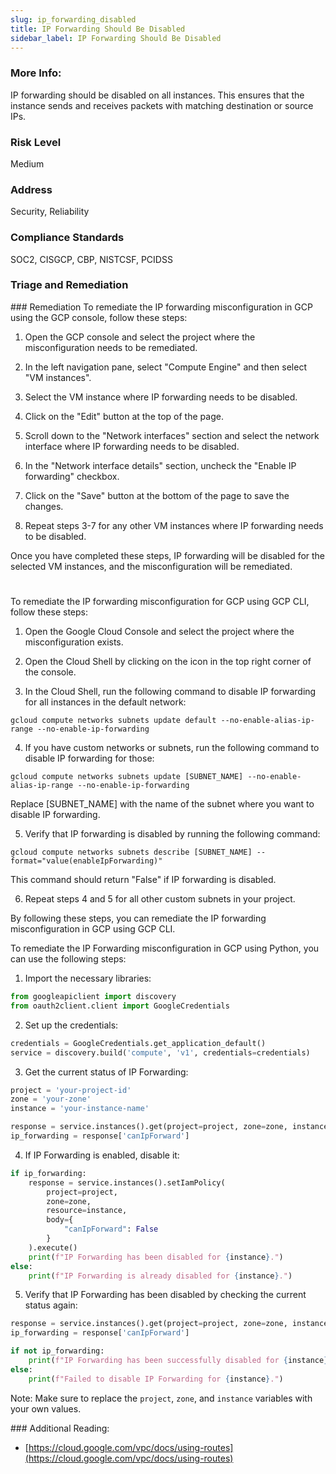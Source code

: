 ```yaml
---
slug: ip_forwarding_disabled
title: IP Forwarding Should Be Disabled
sidebar_label: IP Forwarding Should Be Disabled
---
```


### More Info:

IP forwarding should be disabled on all instances. This ensures that the instance sends and receives packets with matching destination or source IPs.

### Risk Level

Medium

### Address

Security, Reliability

### Compliance Standards

SOC2, CISGCP, CBP, NISTCSF, PCIDSS


### Triage and Remediation
<Tabs>
<Tab title='Remediation'>
### Remediation

<AccordionGroup>
<Accordion title='Using Console' defaultOpen='true'>
To remediate the IP forwarding misconfiguration in GCP using the GCP console, follow these steps:

1. Open the GCP console and select the project where the misconfiguration needs to be remediated.

2. In the left navigation pane, select "Compute Engine" and then select "VM instances".

3. Select the VM instance where IP forwarding needs to be disabled.

4. Click on the "Edit" button at the top of the page.

5. Scroll down to the "Network interfaces" section and select the network interface where IP forwarding needs to be disabled.

6. In the "Network interface details" section, uncheck the "Enable IP forwarding" checkbox.

7. Click on the "Save" button at the bottom of the page to save the changes.

8. Repeat steps 3-7 for any other VM instances where IP forwarding needs to be disabled.

Once you have completed these steps, IP forwarding will be disabled for the selected VM instances, and the misconfiguration will be remediated.

#
</Accordion>

<Accordion title='Using CLI'>
To remediate the IP forwarding misconfiguration for GCP using GCP CLI, follow these steps:

1. Open the Google Cloud Console and select the project where the misconfiguration exists.

2. Open the Cloud Shell by clicking on the icon in the top right corner of the console.

3. In the Cloud Shell, run the following command to disable IP forwarding for all instances in the default network:

```
gcloud compute networks subnets update default --no-enable-alias-ip-range --no-enable-ip-forwarding
```

4. If you have custom networks or subnets, run the following command to disable IP forwarding for those:

```
gcloud compute networks subnets update [SUBNET_NAME] --no-enable-alias-ip-range --no-enable-ip-forwarding
```

Replace [SUBNET_NAME] with the name of the subnet where you want to disable IP forwarding.

5. Verify that IP forwarding is disabled by running the following command:

```
gcloud compute networks subnets describe [SUBNET_NAME] --format="value(enableIpForwarding)"
```

This command should return "False" if IP forwarding is disabled.

6. Repeat steps 4 and 5 for all other custom subnets in your project.

By following these steps, you can remediate the IP forwarding misconfiguration in GCP using GCP CLI.
</Accordion>

<Accordion title='Using Python'>
To remediate the IP Forwarding misconfiguration in GCP using Python, you can use the following steps:

1. Import the necessary libraries:

```python
from googleapiclient import discovery
from oauth2client.client import GoogleCredentials
```

2. Set up the credentials:

```python
credentials = GoogleCredentials.get_application_default()
service = discovery.build('compute', 'v1', credentials=credentials)
```

3. Get the current status of IP Forwarding:

```python
project = 'your-project-id'
zone = 'your-zone'
instance = 'your-instance-name'

response = service.instances().get(project=project, zone=zone, instance=instance).execute()
ip_forwarding = response['canIpForward']
```

4. If IP Forwarding is enabled, disable it:

```python
if ip_forwarding:
    response = service.instances().setIamPolicy(
        project=project,
        zone=zone,
        resource=instance,
        body={
            "canIpForward": False
        }
    ).execute()
    print(f"IP Forwarding has been disabled for {instance}.")
else:
    print(f"IP Forwarding is already disabled for {instance}.")
```

5. Verify that IP Forwarding has been disabled by checking the current status again:

```python
response = service.instances().get(project=project, zone=zone, instance=instance).execute()
ip_forwarding = response['canIpForward']

if not ip_forwarding:
    print(f"IP Forwarding has been successfully disabled for {instance}.")
else:
    print(f"Failed to disable IP Forwarding for {instance}.")
```

Note: Make sure to replace the `project`, `zone`, and `instance` variables with your own values.
</Accordion>

</AccordionGroup>
</Tab>
</Tabs>
### Additional Reading:

- [https://cloud.google.com/vpc/docs/using-routes](https://cloud.google.com/vpc/docs/using-routes) 

